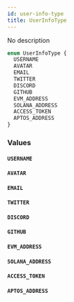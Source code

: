 ```yaml
---
id: user-info-type
title: UserInfoType
---
```



No description

```graphql
enum UserInfoType {
  USERNAME
  AVATAR
  EMAIL
  TWITTER
  DISCORD
  GITHUB
  EVM_ADDRESS
  SOLANA_ADDRESS
  ACCESS_TOKEN
  APTOS_ADDRESS
}
```


### Values

#### `USERNAME` 




#### `AVATAR` 




#### `EMAIL` 




#### `TWITTER` 




#### `DISCORD` 




#### `GITHUB` 




#### `EVM_ADDRESS` 




#### `SOLANA_ADDRESS` 




#### `ACCESS_TOKEN` 




#### `APTOS_ADDRESS` 






